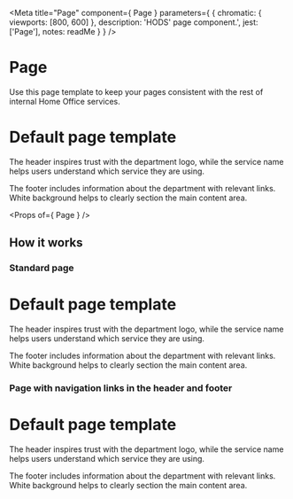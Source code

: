 
<Meta
  title="Page"
  component={ Page }
  parameters={ {
    chromatic: { viewports: [800, 600] },
    description: 'HODS\' page component.',
    jest: ['Page'],
    notes: readMe
  } }
/>

# Page

Use this page template to keep your pages consistent with the rest of internal Home Office services.

<Preview withToolbar>
  <Story name="Page">
    <Page
      serviceName="Service name"
      footerNavigation={[
        { href: '/feedback', text: 'Feedback' },
        { href: '/help', text: 'Help' },
        { href: 'https://gov.uk/', text: 'Gov.UK home' }
      ]}
    >
      <h1>Default page template</h1>
      <p>The header inspires trust with the department logo, while the service name helps users understand which service they are using.</p>
      <p>The footer includes information about the department with relevant links. White background helps to clearly section the main content area.</p>
    </Page>
  </Story>
</Preview>

<Props of={ Page } />


## How it works

### Standard page

<Preview>
  <Story name="Standard">
    <Page>
      <h1>Default page template</h1>
      <p>The header inspires trust with the department logo, while the service name helps users understand which service they are using.</p>
      <p>The footer includes information about the department with relevant links. White background helps to clearly section the main content area.</p>
    </Page>
  </Story>
</Preview>


### Page with navigation links in the header and footer

<Preview>
  <Story name="Navigation">
    <Page
      accountHref="#/my-account"
      serviceName="Service name"
      signOutHref="#/auth/sign-out"
      username="User name"
      navigation={[
        { href: '/styles', text: 'Styles' },
        { href: '/components', text: 'Components' },
        { href: '/patterns', text: 'Patterns' },
        { href: '/resources', text: 'Resources' },
        { href: '/get-involved', text: 'Get involved' }
      ]}
      footerNavigation={[
        { href: '/feedback', text: 'Feedback' },
        { href: '/help', text: 'Help' },
        { href: 'https://gov.uk/', text: 'Gov.UK home' }
      ]}
      footerContent="Copyright 2020 Crown copyright"
    >
      <h1>Default page template</h1>
      <p>The header inspires trust with the department logo, while the service name helps users understand which service they are using.</p>
      <p>The footer includes information about the department with relevant links. White background helps to clearly section the main content area.</p>
    </Page>
  </Story>
</Preview>
<Helmet>
  <title>Page - Home Office Design System</title>
</Helmet>